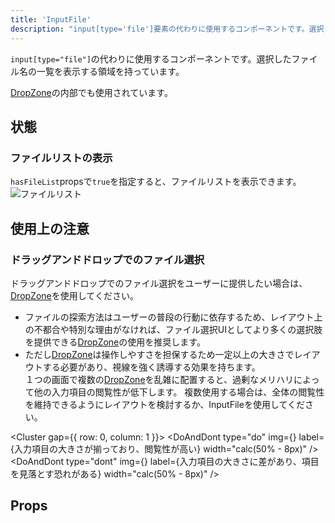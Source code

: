 ```yaml
---
title: 'InputFile'
description: "input[type='file']要素の代わりに使用するコンポーネントです。選択したファイル名の一覧を表示する領域を持っています。"
---
```


`input[type="file"]`の代わりに使用するコンポーネントです。選択したファイル名の一覧を表示する領域を持っています。

[DropZone](/products/components/drop-zone/)の内部でも使用されています。

<ComponentStory name="InputFile" />

## 状態
### ファイルリストの表示
`hasFileList`propsで`true`を指定すると、ファイルリストを表示できます。
![ファイルリスト](./images/input-file-filelist.png)


## 使用上の注意
### ドラッグアンドドロップでのファイル選択
ドラッグアンドドロップでのファイル選択をユーザーに提供したい場合は、[DropZone](/products/components/drop-zone/)を使用してください。

- ファイルの探索方法はユーザーの普段の行動に依存するため、レイアウト上の不都合や特別な理由がなければ、ファイル選択UIとしてより多くの選択肢を提供できる[DropZone](/products/components/drop-zone/)の使用を推奨します。
- ただし[DropZone](/products/components/drop-zone/)は操作しやすさを担保するため一定以上の大きさでレイアウトする必要があり、視線を強く誘導する効果を持ちます。  
１つの画面で複数の[DropZone](/products/components/drop-zone/)を乱雑に配置すると、過剰なメリハリによって他の入力項目の閲覧性が低下します。
複数使用する場合は、全体の閲覧性を維持できるようにレイアウトを検討するか、InputFileを使用してください。

<Cluster gap={{ row: 0, column: 1 }}>
  <DoAndDont
    type="do"
    img={<StaticImage src={InputFileDo} alt="Do" />}
    label={<Text>入力項目の大きさが揃っており、閲覧性が高い</Text>}
    width="calc(50% - 8px)"
  />
  <DoAndDont
    type="dont"
    img={<StaticImage src={InputFileDont} alt="Dont" />}
    label={<Text>入力項目の大きさに差があり、項目を見落とす恐れがある</Text>}
    width="calc(50% - 8px)"
  />
</Cluster>

## Props

<ComponentPropsTable name="InputFile" />


